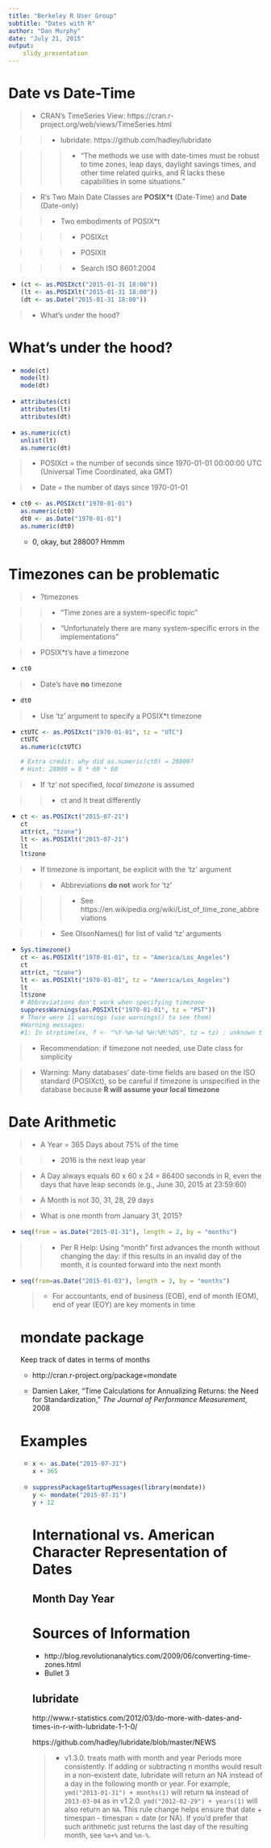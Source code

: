 ```yaml
---
title: "Berkeley R User Group"
subtitle: "Dates with R"
author: "Dan Murphy"
date: "July 21, 2015"
output: 
    slidy_presentation
---
```


# Date vs Date-Time

> - CRAN's TimeSeries View: https://cran.r-project.org/web/views/TimeSeries.html

>> - lubridate: https://github.com/hadley/lubridate

>>> - "The methods we use with date-times must be robust to time zones, leap days, daylight savings times, and other time related quirks, and R lacks these capabilities in some situations."

> - R's Two Main Date Classes are **POSIX\*t** (Date-Time) and **Date** (Date-only)

>> - Two embodiments of POSIX*t

>>> - POSIXct

>>> - POSIXlt

>>> - Search ISO 8601:2004

<ul class="incremental">
<li>
```r
(ct <- as.POSIXct("2015-01-31 18:00"))
(lt <- as.POSIXlt("2015-01-31 18:00"))
(dt <- as.Date("2015-01-31 18:00"))
```
</li>
</ul>
> * What's under the hood?

# What's under the hood?

<ul class="incremental">
<li>
```r
mode(ct)
mode(lt)
mode(dt)
```
</li>
<li>
```r
attributes(ct)
attributes(lt)
attributes(dt)
```
</li>
<li>
```r
as.numeric(ct)
unlist(lt)
as.numeric(dt)
```
</li>
</ul>

> * POSIXct = the number of seconds since 1970-01-01 00:00:00 UTC
(Universal Time Coordinated, aka GMT)

> * Date = the number of days since 1970-01-01

<ul class="incremental">
<li>
```r
ct0 <- as.POSIXct("1970-01-01")
as.numeric(ct0)
dt0 <- as.Date("1970-01-01")
as.numeric(dt0)
```
</li>

* 0, okay, but 28800? Hmmm
</ul>

# Timezones can be problematic

> * ?timezones

>> * "Time zones are a system-specific topic"

>> * "Unfortunately there are many system-specific errors in the implementations"

> * POSIX*t's have a timezone

<ul class="incremental">
<li>
```r
ct0
```
</li>
</ul>

> * Date's have __no__ timezone

<ul class="incremental">
<li>
```r
dt0
```
</li>
</ul>

> * Use 'tz' argument to specify a POSIX*t timezone

<ul class="incremental">
<li>
```r
ctUTC <- as.POSIXct("1970-01-01", tz = "UTC")
ctUTC
as.numeric(ctUTC)

# Extra credit: why did as.numeric(ct0) = 28800?
# Hint: 28800 = 8 * 60 * 60
```
</li>
</ul>

> * If 'tz' not specified, _local timezone_ is assumed

>> * ct and lt treat differently

<ul class="incremental">
<li>
```r
ct <- as.POSIXct("2015-07-21")
ct
attr(ct, "tzone")
lt <- as.POSIXlt("2015-07-21")
lt
lt$zone
```
</li>
</ul>

> * If timezone is important, be explicit with the 'tz' argument

>> * Abbreviations __do not__ work for 'tz'

>>> * See https://en.wikipedia.org/wiki/List_of_time_zone_abbreviations

>> * See OlsonNames() for list of valid 'tz' arguments

<ul class="incremental">
<li>
```r
Sys.timezone()
ct <- as.POSIXlt("1970-01-01", tz = "America/Los_Angeles")
ct
attr(ct, "tzone")
lt <- as.POSIXlt("1970-01-01", tz = "America/Los_Angeles")
lt
lt$zone
# Abbreviations don't work when specifying timezone
suppressWarnings(as.POSIXlt("1970-01-01", tz = "PST"))
# There were 11 warnings (use warnings() to see them)
#Warning messages:
#1: In strptime(xx, f <- "%Y-%m-%d %H:%M:%OS", tz = tz) : unknown timezone 'PST'
```
</li>
</ul>

> * Recommendation: if timezone not needed, use Date class for simplicity

> * Warning: Many databases' date-time fields are based on the ISO standard (POSIXct),
so be careful if timezone is unspecified in the database because 
__R will assume your local timezone__

# Date Arithmetic

> * A Year = 365 Days about 75% of the time

>> * 2016 is the next leap year

> * A Day always equals 60 x 60 x 24 = 86400 seconds in R,
even the days that have leap seconds
(e.g., June 30, 2015 at 23:59:60)

> * A Month is not 30, 31, 28, 29 days

> * What is one month from January 31, 2015?

<ul class="incremental">
<li>
```r
seq(from = as.Date("2015-01-31"), length = 2, by = "months")
```
</li>
</ul>

>> * Per R Help: Using "month" first advances the month without changing the day: 
if this results in an invalid day of the month,
it is counted forward into the next month

<ul class="incremental">
<li>
```r
seq(from=as.Date("2015-01-03"), length = 3, by = "months")
```
</li>

> * For accountants, end of business (EOB), end of month (EOM), 
end of year (EOY) are key moments in time

# mondate package
Keep track of dates in terms of months

* http://cran.r-project.org/package=mondate

* Damien Laker,
"Time Calculations for Annualizing Returns: the Need for Standardization,"
*The Journal of Performance Measurement*, 2008

# Examples

<ul class="incremental">
<li>
```r
x <- as.Date("2015-07-31")
x + 365
```
</li>
<li>
```r
suppressPackageStartupMessages(library(mondate))
y <- mondate("2015-07-31")
y + 12
```
</li>



# International vs. American Character Representation of Dates

## Month Day Year

# Sources of Information

- http://blog.revolutionanalytics.com/2009/06/converting-time-zones.html
- Bullet 3

## lubridate

http://www.r-statistics.com/2012/03/do-more-with-dates-and-times-in-r-with-lubridate-1-1-0/

https://github.com/hadley/lubridate/blob/master/NEWS

> * v1.3.0. treats math with month and year Periods more consistently. If adding 
or subtracting n months would result in a non-existent date, lubridate will 
return an NA instead of a day in the following month or year. For example, 
`ymd("2013-01-31") + months(1)` will return `NA` instead of `2013-03-04` 
as in v1.2.0. `ymd("2012-02-29") + years(1)` will also return an `NA`. This 
rule change helps ensure that date + timespan - timespan = date (or NA). If 
you'd prefer that such arithmetic just returns the last day of the resulting 
month, see `%m+%` and `%m-%`.
